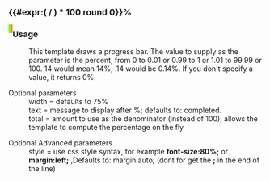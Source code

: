 <div style="width:{{{width|75%}}}; {{#IF: {{{style|}}}|{{{style}}}|margin:auto;}} text-align:center;"><big>'''{{#expr:( {{{1|<noinclude>2</noinclude>0}}} / {{{total|100}}} ) * 100 round 0}}%'''</big> {{{text|completed}}} 
<p style="border:1px solid black; padding:1px; overflow:hidden;"><span style="width:{{#expr: ({{{1|<noinclude>2</noinclude>0}}}/{{{total|100}}}) * 100}}%; height:{{{height|2}}}px; background:#7fff00; float:left;">&nbsp;</span><span style="width:{{#expr: 100 - ({{{1|<noinclude>2</noinclude>0}}}/{{{total|100}}}) * 100}}%; height:{{{height|2}}}px; background:#ff7f50; float:left;">&nbsp;</span></p>
</div><noinclude>

=== Usage ===

:This template draws a progress bar. The value to supply as the parameter is the percent, from 0 to 0.01 or 0.99 to 1 or 1.01 to 99.99 or 100.  14 would mean 14%, .14 would be 0.14%.  If you don't specify a value, it returns 0%.


;Optional parameters
:width = defaults to 75%
:text  = message to display after %; defaults to: completed.
:total = amount to use as the denominator (instead of 100), allows the template to compute the percentage on the fly

;Optional Advanced parameters
:style = use css style syntax, for example '''font-size:80%;''' or '''margin:left;''' ,Defaults to: margin:auto; (dont for get the ''';''' in the end of the line)
<!--
:talkpage =   link to talke page?   -->

[[Category:en/Templates|{{PAGENAME}}]]</noinclude>